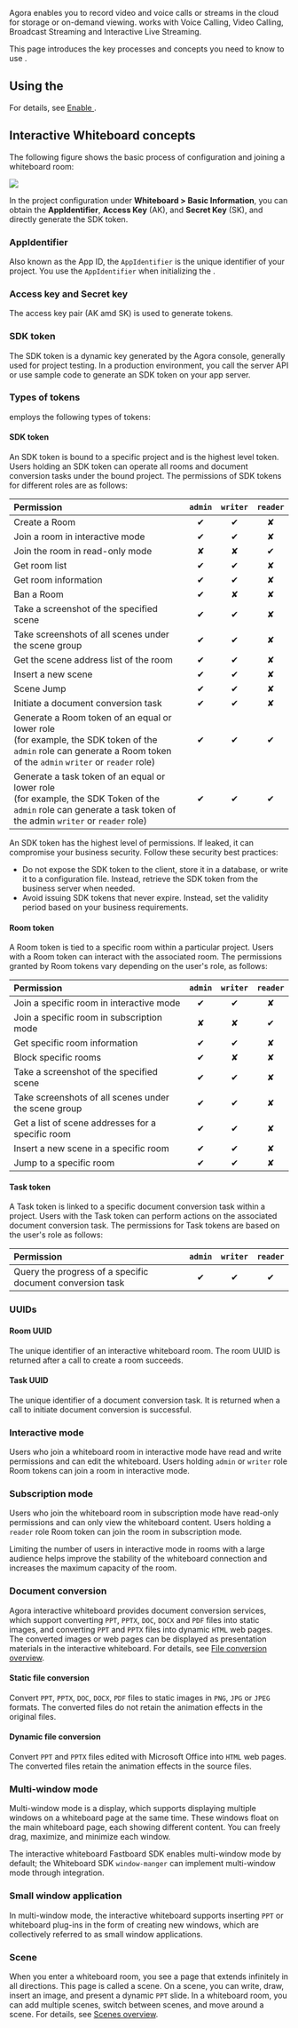 
Agora <Vpd k="NAME" /> enables you to record video and voice calls or streams in the cloud for storage or on-demand viewing. <Vpd k="NAME" /> works with Voice Calling, Video Calling, Broadcast Streaming and Interactive Live Streaming.

This page introduces the key processes and concepts you need to know to use <Vpd k="NAME" />.

## Using the <Vg k="CONSOLE" />
<Console />

For details, see [Enable <Vpd k="NAME" />](../develop/enable-whiteboard). 

## Interactive Whiteboard concepts

The following figure shows the basic process of <Vpd k="NAME" /> configuration and joining a whiteboard room:

![](/images/interactive-whiteboard/whiteboard-concepts.png)

In the project configuration under **Whiteboard > Basic Information**, you can obtain the **AppIdentifier**, **Access Key** (AK), and **Secret Key** (SK), and directly generate the SDK token.

### AppIdentifier
Also known as the App ID, the `AppIdentifier` is the unique identifier of your project. You use the `AppIdentifier` when initializing the <Vpd k="SDK" />.

### Access key and Secret key 
The access key pair (AK amd SK) is used to generate <Vpd k="NAME" /> tokens.

### SDK token
The SDK token is a dynamic key generated by the Agora console, generally used for project testing. In a production environment, you call the server API or use sample code to generate an SDK token on your app server.

### Types of tokens

<Vpd k="NAME" /> employs the following types of tokens:

#### SDK token

An SDK token is bound to a specific <Vpd k="NAME" /> project and is the highest level token. Users holding an SDK token can operate all rooms and document conversion tasks under the bound project. The permissions of SDK tokens for different roles are as follows:

| Permission                              | `admin` | `writer` | `reader`       |
|:----------------------------------------|:-------:|:--------:|:--------------:|
| Create a Room                            | ✔     | ✔      | ✘                  |
| Join a room in interactive mode          | ✔     | ✔      | ✘                  |
| Join the room in read-only mode          | ✘     | ✘      | ✔                  |
| Get room list                            | ✔     | ✔      | ✘                  |
| Get room information                     | ✔     | ✔      | ✘                  |
| Ban a Room                              | ✔     | ✘      | ✘                  |
| Take a screenshot of the specified scene | ✔     | ✔      | ✘                  |
| Take screenshots of all scenes under the scene group | ✔   | ✔      | ✘        |
| Get the scene address list of the room   | ✔     | ✔      | ✘                  |
| Insert a new scene                       | ✔     | ✔      | ✘                  |
| Scene Jump                               | ✔     | ✔      | ✘                  |
| Initiate a document conversion task      | ✔     | ✔      | ✘                  |
| Generate a Room token of an equal or lower role <br/>(for example, the SDK token of the `admin` role can generate a Room token of the `admin` `writer` or `reader` role) | ✔     | ✔      |  ✔    |
| Generate a task token of an equal or lower role <br/>(for example, the SDK Token of the `admin` role can generate a task token of the admin `writer` or `reader` role) | ✔     | ✔      | ✔ |

<Admonition type="caution" title="Note">
An SDK token has the highest level of permissions. If leaked, it can compromise your business security. Follow these security best practices:

- Do not expose the SDK token to the client, store it in a database, or write it to a configuration file. Instead, retrieve the SDK token from the business server when needed.
- Avoid issuing SDK tokens that never expire. Instead, set the validity period based on your business requirements.
</Admonition>

#### Room token
A Room token is tied to a specific room within a particular <Vpd k="NAME" /> project. Users with a Room token can interact with the associated room. The permissions granted by Room tokens vary depending on the user's role, as follows:

| Permission                                      | `admin` | `writer` | `reader` |
|:----------------------------------------|:-------:|:--------:|:--------------:|
| Join a specific room in interactive mode          | ✔     | ✔      | ✘                  |
| Join a specific room in subscription mode         | ✘     | ✘      | ✔                  |
| Get specific room information                     | ✔     | ✔      | ✘                  |
| Block specific rooms                              | ✔     | ✘      | ✘                  |
| Take a screenshot of the specified scene          | ✔     | ✔      | ✘                  |
| Take screenshots of all scenes under the scene group | ✔  | ✔      | ✘                  |
| Get a list of scene addresses for a specific room | ✔     | ✔      | ✘                  |
| Insert a new scene in a specific room             | ✔     | ✔      | ✘                  |
| Jump to a specific room                           | ✔     | ✔      | ✘                  |

#### Task token
A Task token is linked to a specific document conversion task within a project. Users with the Task token can perform actions on the associated document conversion task. The permissions for Task tokens are based on the user's role as follows:

| Permission                                       | `admin` | `writer` | `reader` |
|:----------------------------------------|:-------:|:--------:|:--------------:|
| Query the progress of a specific document conversion task  | ✔     | ✔      | ✔       |

### UUIDs

#### Room UUID
The unique identifier of an interactive whiteboard room. The room UUID is returned after a call to create a room succeeds.

#### Task UUID
The unique identifier of a document conversion task. It is returned when a call to initiate document conversion is successful.

### Interactive mode
Users who join a whiteboard room in interactive mode have read and write permissions and can edit the whiteboard. Users holding `admin` or `writer` role Room tokens can join a room in interactive mode.

### Subscription mode
Users who join the whiteboard room in subscription mode have read-only permissions and can only view the whiteboard content. Users holding a `reader` role Room token can join the room in subscription mode.

<Admonition type="info" title="Info">
Limiting the number of users in interactive mode in rooms with a large audience helps improve the stability of the whiteboard connection and increases the maximum capacity of the room.
</Admonition>

### Document conversion
Agora interactive whiteboard provides document conversion services, which support converting `PPT`, `PPTX`, `DOC`, `DOCX` and `PDF` files into static images, and converting `PPT` and `PPTX` files into dynamic `HTML` web pages. The converted images or web pages can be displayed as presentation materials in the interactive whiteboard. For details, see [File conversion overview](/interactive-whiteboard/develop/file-conversion-overview).

#### Static file conversion 
Convert `PPT`, `PPTX`, `DOC`, `DOCX`, `PDF` files to static images in `PNG`, `JPG` or `JPEG` formats. The converted files do not retain the animation effects in the original files.

#### Dynamic file conversion
Convert `PPT` and `PPTX` files edited with Microsoft Office into `HTML` web pages. The converted files retain the animation effects in the source files.

### Multi-window mode
Multi-window mode is a <Vpd k="NAME" /> display, which supports displaying multiple windows on a whiteboard page at the same time. These windows float on the main whiteboard page, each showing different content. You can freely drag, maximize, and minimize each window.

The interactive whiteboard Fastboard SDK enables multi-window mode by default; the Whiteboard SDK `window-manger` can implement multi-window mode through integration.

### Small window application
In multi-window mode, the interactive whiteboard supports inserting `PPT` or whiteboard plug-ins in the form of creating new windows, which are collectively referred to as small window applications.

### Scene

When you enter a whiteboard room, you see a page that extends infinitely in all directions. This page is called a scene. On a scene, you can write, draw, insert an image, and present a dynamic `PPT` slide. In a whiteboard room, you can add multiple scenes, switch between scenes, and move around a scene. For details, see [Scenes overview](/interactive-whiteboard/develop/scenes/overview).